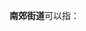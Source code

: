 '''南郊街道'''可以指：
{{PRC admin/disambig|15/25/02/006/000|42/13/03/003/000}}
{{disambig|cat=四字乡级行政区划消歧义}}